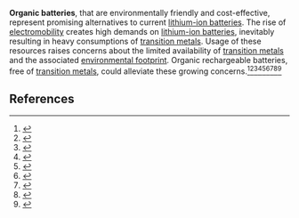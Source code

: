 {{AfC submission|t|||u=KorneliaStoiber||demo=}}<!-- Important, do not remove this line before article has been created. -->
{{Drafts moved from mainspace|date=October 2024}}
<!-- -->
'''Organic batteries''', that are environmentally friendly and cost-effective, represent promising alternatives to current [[lithium-ion batteries]]. The rise of [[electromobility]] creates high demands on [[lithium-ion batteries]], inevitably resulting in heavy consumptions of [[transition metals]]. Usage of these resources raises concerns about the limited availability of [[transition metals]] and the associated [[environmental footprint]]. Organic rechargeable batteries, free of [[transition metals]], could alleviate these growing concerns.<ref>{{Cite web
|title=Organic batteries for a greener rechargeable world
|url=https://nature.com/articles/s41578-022-00478-1
|access-date=2024-10-10
|website=Springer Nature Limited
|language=en
|url-status=live}}</ref><ref>{{Cite web
|title=Prize-winning technology for large-scale energy storage
|url=https://liu.se/en/news-item/prisbelont-teknik-for-storskalig-energilagring
|access-date=2024-10-10
|website=Linköping University
|language=en
|url-status=live}}</ref><ref>{{Cite web
|title=Organic Batteries
|url=https://chemistry-europe.onlinelibrary.wiley.com/doi/toc/10.1002/(ISSN)2566-6223.organic-batteries
|access-date=2024-10-10
|website=John Wiley & Sons, Inc
|language=en
|url-status=live}}</ref><ref>{{Cite web
|title=Electrolytes in Organic Batteries
|url=https://pubs.acs.org/doi/10.1021/acs.chemrev.2c00374
|access-date=2024-10-10
|website=American Chemical Society
|language=en
|url-status=live}}</ref><ref>{{Cite web
|title=Organic active materials in rechargeable batteries: Recent advances and prospects
|url=https://sciencedirect.com/science/article/abs/pii/S2405829723004245
|access-date=2024-10-10
|website=Elsevier B.V.
|language=en
|url-status=live}}</ref><ref>{{Cite web
|title=Organic Cathodes, a Path toward Future Sustainable Batteries: Mirage or Realistic Future?
|url=https://ncbi.nlm.nih.gov/pmc/articles/PMC10870817
|access-date=2024-10-10
|website=National Library of Medicine
|language=en
|url-status=live}}</ref><ref>{{Cite web
|title=+Emerging organic electrode materials for sustainable batteries
|url=https://nature.com/articles/s41427-024-00557-5
|access-date=2024-10-10
|website=Springer Nature Limited
|language=en
|url-status=live}}</ref><ref>{{Cite web
|title=Organic Battery Materials
|url=https://pubs.acs.org/doi/10.1021/acsaem.4c02049
|access-date=2024-10-10
|website=American Chemical Society
|language=en
|url-status=live}}</ref><ref>{{Cite web
|title=Organic Batteries
|url=https://eseia.eu/wp-content/uploads/2021/10/6th_business_seminar-Prof_Nishide.pdf
|access-date=2024-10-10
|website=eseia – European Sustainable Energy Innovation Alliance
|language=en
|url-status=live}}</ref>

==References==
{{reflist}}
